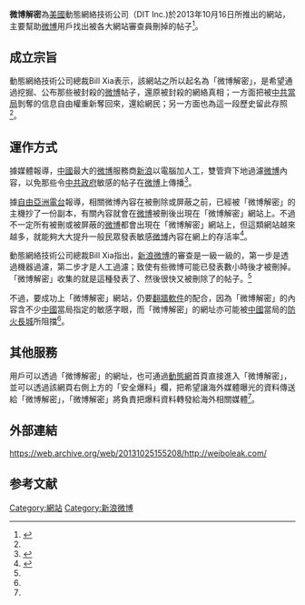 '''微博解密'''為[[美國|美國]]動態網絡技術公司（DIT Inc.)於2013年10月16日所推出的網站，主要幫助[[微博|微博]]用戶找出被各大網站審查員刪掉的帖子<ref name="獨立評論">{{cite news|url=http://www.duping.net/XHC/show.php?bbs=10&post=1281096|title=動態網推出「微博解密」 讓被刪帖子起死回生|publisher=獨立評論|date=2013-10-18|accessdate=2013-10-29|archive-date=2016-03-04|archive-url=https://web.archive.org/web/20160304100320/http://www.duping.net/XHC/show.php?bbs=10&post=1281096}}</ref>。

==成立宗旨==
動態網絡技術公司總裁Bill Xia表示，該網站之所以起名為「微博解密」，是希望通過挖掘、公布那些被封殺的[[微博|微博]]帖子，還原被封殺的網絡真相；一方面把被[[中共當局|中共當局]]剝奪的信息自由權重新奪回來，還給網民；另一方面也為這一段歷史留此存照<ref name="獨立評論"/>。
==運作方式==
據媒體報導，[[中國|中國]]最大的[[微博|微博]]服務商[[新浪|新浪]]以電腦加人工，雙管齊下地過濾[[微博|微博]]內容，以免那些令[[中共政府|中共政府]]敏感的帖子在[[微博|微博]]上傳播<ref name="新唐人">{{cite news|url=http://www.ntdtv.com/xtr/gb/2013/10/18/atext986269.html|title=動態網〝微博解密〞 敏感帖不怕刪|publisher=NTD TV|date=2013-10-18|accessdate=2013-10-29|archive-url=https://web.archive.org/web/20131021150540/http://www.ntdtv.com/xtr/gb/2013/10/18/atext986269.html|archive-date=2013-10-21|dead-url=yes}}</ref>。

據[[自由亞洲電台|自由亞洲電台]]報導，相關微博內容在被刪除或屏蔽之前，已經被「微博解密」的主機抄了一份副本，有關內容就會在[[微博|微博]]被刪後出現在「微博解密」網站上。不過不一定所有被刪或被屏蔽的[[微博|微博]]都會出現在「微博解密」網站上，但這類網站越來越多，就能夠大大提升一般民眾發表敏感[[微博|微博]]內容在網上的存活率<ref name="RFA">{{cite news|url=http://www.rfa.org/cantonese/firewall_features/firewall-10182013095754.html|title=翻牆問答﹕怎樣可看到被刪除的微博﹖|publisher=[[自由亚洲电台|RFA]]|date=2013-10-18|accessdate=2013-10-29|archive-date=2021-04-18|archive-url=https://web.archive.org/web/20210418073316/https://www.rfa.org/cantonese/firewall_features/firewall-10182013095754.html}}</ref>。

動態網絡技術公司總裁Bill Xia指出，[[新浪微博|新浪微博]]的審查是一級一級的，第一步是透過機器過濾，第二步才是人工過濾；致使有些微博可能已發表數小時後才被刪掉。「微博解密」收集的就是這種發表了、然後很快又被刪除了的帖子。<ref name="新唐人"/>

不過，要成功上「微博解密」網站，仍要[[翻牆軟件|翻牆軟件]]的配合，因為「微博解密」的內容含不少[[中國|中國]]當局指定的敏感字眼，而「微博解密」的網址亦可能被[[中國|中國]]當局的[[防火長城|防火長城]]所阻擋<ref name="RFA"/>。

==其他服務==
用戶可以透過「微博解密」的網址，也可通過[[動態網|動態網]]首頁直接進入「微博解密」，並可以透過該網頁右側上方的「安全爆料」欄，把希望讓海外媒體曝光的資料傳送給「微博解密」，「微博解密」將負責把爆料資料轉發給海外相關媒體<ref name="獨立評論"/>。

==外部連結==
https://web.archive.org/web/20131025155208/http://weiboleak.com/

== 参考文献 ==
{{reflist}}

{{新浪}}
{{Authority control}}
[[Category:網站|Category:網站]]
[[Category:新浪微博|Category:新浪微博]]
